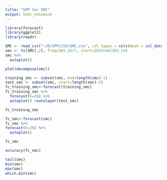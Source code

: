 ```yaml
---
title: "SPP for SMC"
output: html_notebook
---
```


```r
library(forecast)
library(ggplot2)
library(readr)
```

```r
SMC <- read_csv("~/R/SPP/CSV/SMC.csv", col_types = cols(Week = col_date(format = "%Y-%m-%d")))
smc <- ts(SMC[,2], freq=365.25/7, start=2015+44/365.25)
smc %>%
  autoplot()
```

```r
plot(decompose(smc))
```

```r
training_smc <- subset(smc, end=length(smc)-1)
test_smc <- subset(smc, start=length(smc)-1)
fc_training_smc<-forecast(training_smc)
fc_training_smc %>%
  forecast(h=26) %>%
  autoplot() +autolayer(test_smc)
```

```r
fc_training_smc
```

```r
fc_smc<-forecast(smc)
fc_smc %>%
forecast(h=26) %>%
  autoplot()
```

```r
fc_smc
```

```r
accuracy(fc_smc)
```

```r
tail(smc)
min(smc)
max(smc)
which.min(smc)
```

